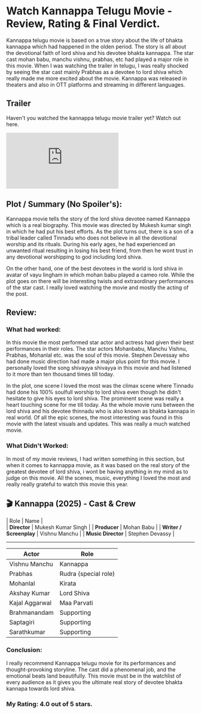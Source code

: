 


# Watch Kannappa Telugu Movie - Review, Rating & Final Verdict.

<Breadcrumbs />

Kannappa telugu movie is based on a true story about the life of bhakta kannappa which had happened in the olden period. The story is all about the devotional faith of lord shiva and his devotee bhakta kannappa. The star cast mohan babu, manchu vishnu, prabhas, etc had played a major role in this movie. When I was watching the trailer in telugu, I was really shocked by seeing the star cast mainly Prabhas as a devotee to lord shiva which really made me more excited about the movie. Kannappa was released in theaters and also in OTT platforms and streaming in different languages.

<MDXImage
  src={SEO_OBJ.KANNAPPA.featuredImage}
  alt={SEO_OBJ.KANNAPPA.featuredImageAltText}
  title={SEO_OBJ.KANNAPPA.featuredImageAltText}
  extraStyling=" !h-96 max-w-[380px] lg:min-h-[400px] lg:h-auto lg:w-2/5 m-auto"
/>

## Trailer

Haven't you watched the kannappa telugu movie trailer yet? Watch out here.

<iframe
  src="https://www.youtube.com/embed/IhGG2EM33mw?si=WGAEsvBPs0SuEHOJ"
  title="Kannappa Telugu Movie Trailer"
  frameborder="0"
  allow="accelerometer; autoplay; clipboard-write; encrypted-media; gyroscope; picture-in-picture; web-share"
  referrerpolicy="strict-origin-when-cross-origin"
  allowfullscreen
  className="w-full h-[300px] lg:min-h-[500px]"
></iframe>

## Plot / Summary (No Spoiler's):

Kannappa movie tells the story of the lord shiva devotee named Kannappa which is a real biography. This movie was directed by Mukesh kumar singh in which he had put his best efforts. As the plot turns out, there is a son of a tribal leader called Tinnadu who does not believe in all the devotional worship and its rituals. During his early ages, he had experienced an unwanted ritual resulting in losing his best friend, from then he wont trust in any devotional worshipping to god including lord shiva.

On the other hand, one of the best devotees in the world is lord shiva in avatar of vayu lingham in which mohan babu played a cameo role. While the plot goes on there will be interesting twists and extraordinary performances of the star cast. I really loved watching the movie and mostly the acting of the post.

## Review:

### What had worked:

In this movie the most performed star actor and actress had given their best performances in their roles. The star actors Mohanbabu, Manchu Vishnu, Prabhas, Mohanlal etc. was the soul of this movie. Stephen Devessay who had done music direction had made a major plus point for this movie. I personally loved the song shivayya shivayya in this movie and had listened to it more than ten thousand times till today.

In the plot, one scene I loved the most was the climax scene where Tinnadu had done his 100% soulfull worship to lord shiva even though he didn't hesitate to give his eyes to lord shiva. The prominent scene was really a heart touching scene for me till today. As the whole movie runs between the lord shiva and his devotee thinnadu who is also known as bhakta kannapa in real world. Of all the epic scenes, the most interesting was found in this movie with the latest visuals and updates. This was really a much watched movie.

### What Didn't Worked:

In most of my movie reviews, I had written something in this section, but when it comes to kannappa movie, as it was based on the real story of the greatest devotee of lord shiva, i wont be having anything in my mind as to judge on this movie. All the scenes, music, everything I loved the most and really really grateful to watch this movie this year.

## 🎬 Kannappa (2025) - Cast & Crew

| Role | Name |  
| **Director** | Mukesh Kumar Singh |
| **Producer** | Mohan Babu |
| **Writer / Screenplay** | Vishnu Manchu |
| **Music Director** | Stephen Devassy |

---

| Actor          | Role                 |
| -------------- | -------------------- |
| Vishnu Manchu  | Kannappa             |
| Prabhas        | Rudra (special role) |
| Mohanlal       | Kirata               |
| Akshay Kumar   | Lord Shiva           |
| Kajal Aggarwal | Maa Parvati          |
| Brahmanandam   | Supporting           |
| Saptagiri      | Supporting           |
| Sarathkumar    | Supporting           |

### Conclusion:

I really recommend Kannappa telugu movie for its performances and thought-provoking storyline. The cast did a phenomenal job, and the emotional beats land beautifully. This movie must be in the watchlist of every audience as it gives you the ultimate real story of devotee bhakta kannapa towards lord shiva.

### My Rating: 4.0 out of 5 stars.
